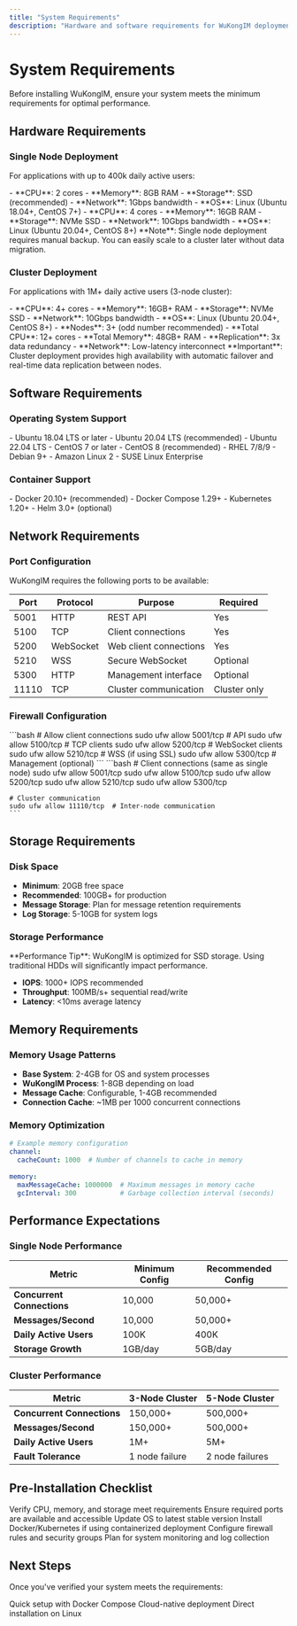 ```yaml
---
title: "System Requirements"
description: "Hardware and software requirements for WuKongIM deployment"
---
```


# System Requirements

Before installing WuKongIM, ensure your system meets the minimum requirements for optimal performance.

## Hardware Requirements

### Single Node Deployment

For applications with up to 400k daily active users:

<Tabs>
  <Tab title="Minimum Configuration">
    - **CPU**: 2 cores
    - **Memory**: 8GB RAM
    - **Storage**: SSD (recommended)
    - **Network**: 1Gbps bandwidth
    - **OS**: Linux (Ubuntu 18.04+, CentOS 7+)
  </Tab>
  <Tab title="Recommended Configuration">
    - **CPU**: 4 cores
    - **Memory**: 16GB RAM
    - **Storage**: NVMe SSD
    - **Network**: 10Gbps bandwidth
    - **OS**: Linux (Ubuntu 20.04+, CentOS 8+)
  </Tab>
</Tabs>

<Callout type="info">
  **Note**: Single node deployment requires manual backup. You can easily scale to a cluster later without data migration.
</Callout>

### Cluster Deployment

For applications with 1M+ daily active users (3-node cluster):

<Tabs>
  <Tab title="Per Node">
    - **CPU**: 4+ cores
    - **Memory**: 16GB+ RAM
    - **Storage**: NVMe SSD
    - **Network**: 10Gbps bandwidth
    - **OS**: Linux (Ubuntu 20.04+, CentOS 8+)
  </Tab>
  <Tab title="Total Cluster">
    - **Nodes**: 3+ (odd number recommended)
    - **Total CPU**: 12+ cores
    - **Total Memory**: 48GB+ RAM
    - **Replication**: 3x data redundancy
    - **Network**: Low-latency interconnect
  </Tab>
</Tabs>

<Callout type="warning">
  **Important**: Cluster deployment provides high availability with automatic failover and real-time data replication between nodes.
</Callout>

## Software Requirements

### Operating System Support

<CardGroup cols={3}>
  <Card title="Ubuntu" icon="ubuntu">
    - Ubuntu 18.04 LTS or later
    - Ubuntu 20.04 LTS (recommended)
    - Ubuntu 22.04 LTS
  </Card>
  <Card title="CentOS/RHEL" icon="redhat">
    - CentOS 7 or later
    - CentOS 8 (recommended)
    - RHEL 7/8/9
  </Card>
  <Card title="Other Linux" icon="linux">
    - Debian 9+ 
    - Amazon Linux 2
    - SUSE Linux Enterprise
  </Card>
</CardGroup>

### Container Support

<CardGroup cols={2}>
  <Card title="Docker" icon="docker">
    - Docker 20.10+ (recommended)
    - Docker Compose 1.29+
  </Card>
  <Card title="Kubernetes" icon="dharmachakra">
    - Kubernetes 1.20+
    - Helm 3.0+ (optional)
  </Card>
</CardGroup>

## Network Requirements

### Port Configuration

WuKongIM requires the following ports to be available:

| Port | Protocol | Purpose | Required |
|------|----------|---------|----------|
| 5001 | HTTP | REST API | Yes |
| 5100 | TCP | Client connections | Yes |
| 5200 | WebSocket | Web client connections | Yes |
| 5210 | WSS | Secure WebSocket | Optional |
| 5300 | HTTP | Management interface | Optional |
| 11110 | TCP | Cluster communication | Cluster only |

### Firewall Configuration

<Tabs>
  <Tab title="Single Node">
    ```bash
    # Allow client connections
    sudo ufw allow 5001/tcp  # API
    sudo ufw allow 5100/tcp  # TCP clients
    sudo ufw allow 5200/tcp  # WebSocket clients
    sudo ufw allow 5210/tcp  # WSS (if using SSL)
    sudo ufw allow 5300/tcp  # Management (optional)
    ```
  </Tab>
  <Tab title="Cluster">
    ```bash
    # Client connections (same as single node)
    sudo ufw allow 5001/tcp
    sudo ufw allow 5100/tcp
    sudo ufw allow 5200/tcp
    sudo ufw allow 5210/tcp
    sudo ufw allow 5300/tcp
    
    # Cluster communication
    sudo ufw allow 11110/tcp  # Inter-node communication
    ```
  </Tab>
</Tabs>

## Storage Requirements

### Disk Space

- **Minimum**: 20GB free space
- **Recommended**: 100GB+ for production
- **Message Storage**: Plan for message retention requirements
- **Log Storage**: 5-10GB for system logs

### Storage Performance

<Callout type="info">
  **Performance Tip**: WuKongIM is optimized for SSD storage. Using traditional HDDs will significantly impact performance.
</Callout>

- **IOPS**: 1000+ IOPS recommended
- **Throughput**: 100MB/s+ sequential read/write
- **Latency**: &lt;10ms average latency

## Memory Requirements

### Memory Usage Patterns

- **Base System**: 2-4GB for OS and system processes
- **WuKongIM Process**: 1-8GB depending on load
- **Message Cache**: Configurable, 1-4GB recommended
- **Connection Cache**: ~1MB per 1000 concurrent connections

### Memory Optimization

```yaml
# Example memory configuration
channel:
  cacheCount: 1000  # Number of channels to cache in memory
  
memory:
  maxMessageCache: 1000000  # Maximum messages in memory cache
  gcInterval: 300           # Garbage collection interval (seconds)
```

## Performance Expectations

### Single Node Performance

| Metric | Minimum Config | Recommended Config |
|--------|----------------|-------------------|
| **Concurrent Connections** | 10,000 | 50,000+ |
| **Messages/Second** | 10,000 | 50,000+ |
| **Daily Active Users** | 100K | 400K |
| **Storage Growth** | 1GB/day | 5GB/day |

### Cluster Performance

| Metric | 3-Node Cluster | 5-Node Cluster |
|--------|----------------|----------------|
| **Concurrent Connections** | 150,000+ | 500,000+ |
| **Messages/Second** | 150,000+ | 500,000+ |
| **Daily Active Users** | 1M+ | 5M+ |
| **Fault Tolerance** | 1 node failure | 2 node failures |

## Pre-Installation Checklist

<Steps>
  <Step title="System Resources">
    Verify CPU, memory, and storage meet requirements
  </Step>
  <Step title="Network Configuration">
    Ensure required ports are available and accessible
  </Step>
  <Step title="Operating System">
    Update OS to latest stable version
  </Step>
  <Step title="Dependencies">
    Install Docker/Kubernetes if using containerized deployment
  </Step>
  <Step title="Security">
    Configure firewall rules and security groups
  </Step>
  <Step title="Monitoring">
    Plan for system monitoring and log collection
  </Step>
</Steps>

## Next Steps

Once you've verified your system meets the requirements:

<CardGroup cols={3}>
  <Card
    title="Docker Installation"
    icon="docker"
    href="/installation/docker/single-node"
  >
    Quick setup with Docker Compose
  </Card>
  <Card
    title="Kubernetes Installation"
    icon="dharmachakra"
    href="/installation/k8s/single-node"
  >
    Cloud-native deployment
  </Card>
  <Card
    title="Linux Installation"
    icon="linux"
    href="/installation/linux/single-node"
  >
    Direct installation on Linux
  </Card>
</CardGroup>
